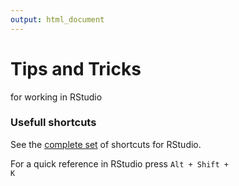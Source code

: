 ```yaml
---
output: html_document
---
```

Tips and Tricks
===
for working in RStudio

### Usefull shortcuts

See the [complete set](https://support.rstudio.com/hc/en-us/articles/200711853-Keyboard-Shortcuts) of shortcuts for RStudio.  

For a quick reference in RStudio press <code>Alt + Shift + K</code>

